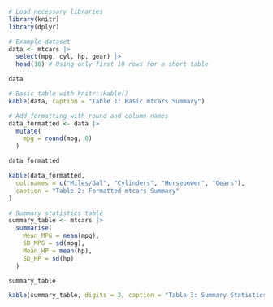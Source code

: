 
```r
# Load necessary libraries
library(knitr)
library(dplyr)

# Example dataset
data <- mtcars |>
  select(mpg, cyl, hp, gear) |>
  head(10) # Using only first 10 rows for a short table

data
```

```r
# Basic table with knitr::kable()
kable(data, caption = "Table 1: Basic mtcars Summary")

```

```r

# Add formatting with round and column names
data_formatted <- data |>
  mutate(
    mpg = round(mpg, 0)
  )

data_formatted
```

```r

kable(data_formatted,
  col.names = c("Miles/Gal", "Cylinders", "Horsepower", "Gears"),
  caption = "Table 2: Formatted mtcars Summary"
)

```

```r

# Summary statistics table
summary_table <- mtcars |>
  summarise(
    Mean_MPG = mean(mpg),
    SD_MPG = sd(mpg),
    Mean_HP = mean(hp),
    SD_HP = sd(hp)
  )

summary_table
```

```r
kable(summary_table, digits = 2, caption = "Table 3: Summary Statistics for mpg and hp")
```

